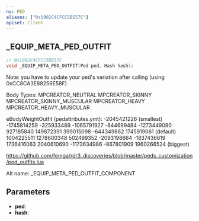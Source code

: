 ```yaml
---
ns: PED
aliases: ["0x1902C4CFCC5BE57C"]
apiset: client
---
```

## _EQUIP_META_PED_OUTFIT

```c
// 0x1902C4CFCC5BE57C
void _EQUIP_META_PED_OUTFIT(Ped ped, Hash hash);
```

Note: you have to update your ped's variation after calling (using 0xCC8CA3E88256E58F)

Body Types:
MPCREATOR_NEUTRAL
MPCREATOR_SKINNY
MPCREATOR_SKINNY_MUSCULAR
MPCREATOR_HEAVY
MPCREATOR_HEAVY_MUSCULAR

eBodyWeightOutfit (pedattributes.ymt):
-2045421226 (smallest)
-1745814259
-325933489
-1065791927
-844699484
-1273449080
927185840
149872391
399015098
-644349862
1745919061 (default)
1004225511
1278600348
502499352
-2093198664
-1837436619
1736416063
2040610690
-1173634986
-867801909
1960266524 (biggest)

https://github.com/femga/rdr3_discoveries/blob/master/peds_customization/ped_outfits.lua

Alt name: _EQUIP_META_PED_OUTFIT_COMPONENT

## Parameters
* **ped**:
* **hash**: